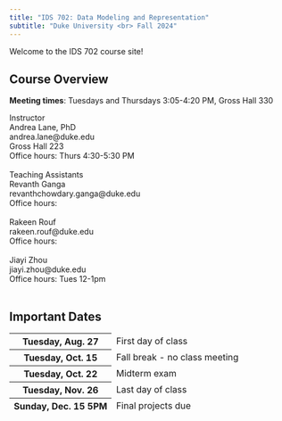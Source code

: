 ```yaml
---
title: "IDS 702: Data Modeling and Representation"
subtitle: "Duke University <br> Fall 2024"
---
```


Welcome to the IDS 702 course site!

## Course Overview

**Meeting times**: Tuesdays and Thursdays 3:05-4:20 PM, Gross Hall 330

```{=html}
<a>Instructor</a> <br/>
Andrea Lane, PhD <br/>
andrea.lane@duke.edu <br/>
Gross Hall 223 <br/>
Office hours: Thurs 4:30-5:30 PM
<br/> <br/>
```
```{=html}
<a>Teaching Assistants</a> <br/>
Revanth Ganga <br/>
revanthchowdary.ganga@duke.edu <br/>
Office hours: 
<br/> <br/>
Rakeen Rouf <br/>
rakeen.rouf@duke.edu <br/>
Office hours:
<br/> <br/>
Jiayi Zhou <br/>
jiayi.zhou@duke.edu <br/>
Office hours: Tues 12-1pm
<br/> <br/>
```
## Important Dates

```{=html}
<table class="table table-hover">
  <thead>
    <tr class="table-primary">
      <th scope="row">Tuesday, Aug. 27</th>
      <td>First day of class</td>
    </tr>
    <tr class="table-primary">
      <th scope="row">Tuesday, Oct. 15</th>
      <td>Fall break - no class meeting</td>
    </tr>
    <tr class="table-primary">
      <th scope="row">Tuesday, Oct. 22</th>
      <td>Midterm exam</td>
    </tr>
    <tr class="table-primary">
      <th scope="row">Tuesday, Nov. 26 </th>
      <td>Last day of class </td>
    </tr>
        <tr class="table-primary">
      <th scope="row">Sunday, Dec. 15 5PM </th>
      <td>Final projects due </td>
    </tr>
  </tbody>
</table>
```

